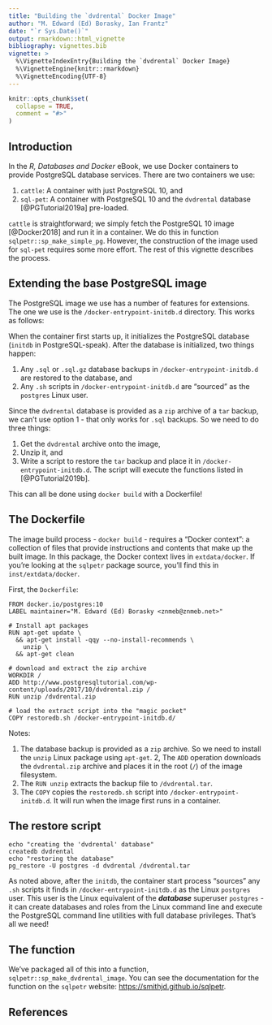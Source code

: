 ```yaml
---
title: "Building the `dvdrental` Docker Image"
author: "M. Edward (Ed) Borasky, Ian Frantz"
date: "`r Sys.Date()`"
output: rmarkdown::html_vignette
bibliography: vignettes.bib
vignette: >
  %\VignetteIndexEntry{Building the `dvdrental` Docker Image}
  %\VignetteEngine{knitr::rmarkdown}
  %\VignetteEncoding{UTF-8}
---
```


```r
knitr::opts_chunk$set(
  collapse = TRUE,
  comment = "#>"
)
```
## Introduction
In the _R, Databases and Docker_ eBook, we use Docker containers to provide PostgreSQL database services. There are two containers we use:

1. `cattle`: A container with just PostgreSQL 10, and
2. `sql-pet`: A container with PostgreSQL 10 and the `dvdrental` database [@PGTutorial2019a] pre-loaded.

`cattle` is straightforward; we simply fetch the PostgreSQL 10 image [@Docker2018] and run it in a container. We do this in function `sqlpetr::sp_make_simple_pg`. However, the construction of the image used for `sql-pet` requires some more effort. The rest of this vignette describes the process.

## Extending the base PostgreSQL image
The PostgreSQL image we use has a number of features for extensions. The one we use is the `/docker-entrypoint-initdb.d` directory. This works as follows:

When the container first starts up, it initializes the PostgreSQL database (`initdb` in PostgreSQL-speak). After the database is initialized, two things happen:

1. Any `.sql` or `.sql.gz` database backups in `/docker-entrypoint-initdb.d` are restored to the database, and
2. Any `.sh` scripts in `/docker-entrypoint-initdb.d` are "sourced" as the `postgres` Linux user.

Since the `dvdrental` database is provided as a `zip` archive of a `tar` backup, we can't use option 1 - that only works for `.sql` backups. So we need to do three things:

1. Get the `dvdrental` archive onto the image,
2. Unzip it, and
3. Write a script to restore the `tar` backup and place it in `/docker-entrypoint-initdb.d`. The script will execute the functions listed in [@PGTutorial2019b].

This can all be done using `docker build` with a Dockerfile!

## The Dockerfile
The image build process - `docker build` - requires a "Docker context": a collection of files that provide instructions and contents that make up the built image. In this package, the Docker context lives in `extdata/docker`. If you're looking at the `sqlpetr` package source, you'll find this in `inst/extdata/docker`.

First, the `Dockerfile`:

```
FROM docker.io/postgres:10
LABEL maintainer="M. Edward (Ed) Borasky <znmeb@znmeb.net>"

# Install apt packages
RUN apt-get update \
  && apt-get install -qqy --no-install-recommends \
    unzip \
  && apt-get clean

# download and extract the zip archive
WORKDIR /
ADD http://www.postgresqltutorial.com/wp-content/uploads/2017/10/dvdrental.zip /
RUN unzip /dvdrental.zip

# load the extract script into the "magic pocket"
COPY restoredb.sh /docker-entrypoint-initdb.d/
```

Notes:

1. The database backup is provided as a `zip` archive. So we need to install the `unzip` Linux package using `apt-get`.
2, The `ADD` operation downloads the `dvdrental.zip` archive and places it in the root (`/`) of the image filesystem.
3. The `RUN unzip` extracts the backup file to `/dvdrental.tar`.
4. The `COPY` copies the `restoredb.sh` script into `/docker-entrypoint-initdb.d`. It will run when the image first runs in a container.

## The restore script

```
echo "creating the 'dvdrental' database"
createdb dvdrental
echo "restoring the database"
pg_restore -U postgres -d dvdrental /dvdrental.tar
```

As noted above, after the `initdb`, the container start process "sources" any `.sh` scripts it finds in `/docker-entrypoint-initdb.d` as the Linux `postgres` user. This user is the Linux equivalent of the ***database*** superuser `postgres` - it can create databases and roles from the Linux command line and execute the PostgreSQL command line utilities with full database privileges. That's all we need!

## The function
We've packaged all of this into a function, `sqlpetr::sp_make_dvdrental_image`. You can see the documentation for the function on the `sqlpetr` website: <https://smithjd.github.io/sqlpetr>.

## References
